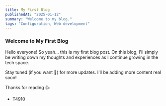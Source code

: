 ```yaml
---
title: My First Blog
publishedAt: "2025-01-12"
summary: "Welcome to my blog."
tags: "Configuration, Web development"
---
```



### Welcome to My First Blog

Hello everyone! So yeah... this is my first blog post. On this blog, I'll simply be writing down my thoughts and experiences as I continue growing in the tech space.

Stay tuned (if you want 🤔) for more updates. I'll be adding more content real soon!

Thanks for reading 👍

- T4910